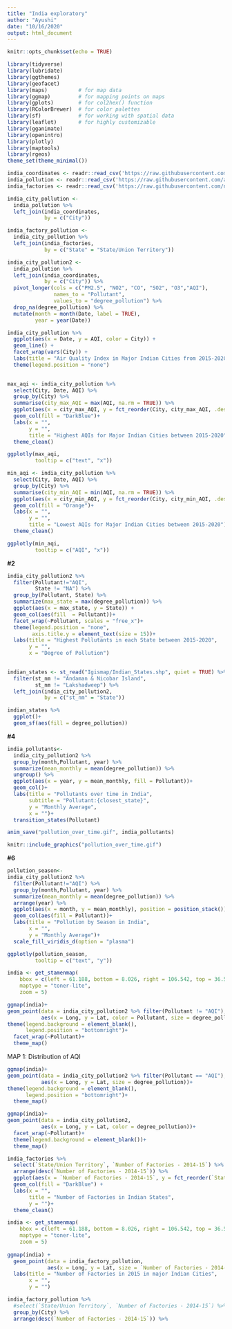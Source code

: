 ```yaml
---
title: "India exploratory"
author: "Ayushi"
date: "10/16/2020"
output: html_document
---
```


```r
knitr::opts_chunk$set(echo = TRUE)
```

```r
library(tidyverse)
library(lubridate)     
library(ggthemes)      
library(geofacet)     
library(maps)          # for map data
library(ggmap)         # for mapping points on maps
library(gplots)        # for col2hex() function
library(RColorBrewer)  # for color palettes
library(sf)            # for working with spatial data
library(leaflet)       # for highly customizable
library(gganimate)
library(openintro)
library(plotly)
library(maptools)
library(rgeos)
theme_set(theme_minimal())
```



```r
india_coordinates <- readr::read_csv('https://raw.githubusercontent.com/ayushi98/DS-project/main/Indian%20Cities%20Database.csv') #For Indian Cities' Latitude and Longitude
india_pollution <- readr::read_csv('https://raw.githubusercontent.com/ayushi98/DS-project/main/city_day.csv') #For Indian Cities' Pollution Levels
india_factories <- readr::read_csv('https://raw.githubusercontent.com/nicolehiggins/Pollution_Project/main/india_factory_data.csv') #For Indian Factories Data
```

```r
india_city_pollution <-
  india_pollution %>% 
  left_join(india_coordinates,
            by = c("City")) 

india_factory_pollution <-
  india_city_pollution %>% 
  left_join(india_factories,
            by = c("State" = "State/Union Territory"))
```


```r
india_city_pollution2 <-
  india_pollution %>% 
  left_join(india_coordinates,
            by = c("City")) %>% 
  pivot_longer(cols = c("PM2.5", "NO2", "CO", "SO2", "O3","AQI"),
               names_to = "Pollutant",
               values_to = "degree_pollution") %>% 
  drop_na(degree_pollution) %>% 
  mutate(month = month(Date, label = TRUE),
         year = year(Date)) 

```



```r
india_city_pollution %>% 
  ggplot(aes(x = Date, y = AQI, color = City)) +
  geom_line() +
  facet_wrap(vars(City)) +
  labs(title = "Air Quality Index in Major Indian Cities from 2015-2020")+
  theme(legend.position = "none")
 
```



```r
max_aqi <- india_city_pollution %>%
  select(City, Date, AQI) %>% 
  group_by(City) %>% 
  summarise(city_max_AQI = max(AQI, na.rm = TRUE)) %>% 
  ggplot(aes(x = city_max_AQI, y = fct_reorder(City, city_max_AQI, .desc = TRUE)))+
  geom_col(fill = "DarkBlue")+
  labs(x = "", 
       y = "",
       title = "Highest AQIs for Major Indian Cities between 2015-2020")+
  theme_clean()

ggplotly(max_aqi,
         tooltip = c("text", "x"))
```

```r
min_aqi <- india_city_pollution %>%
  select(City, Date, AQI) %>% 
  group_by(City) %>% 
  summarise(city_min_AQI = min(AQI, na.rm = TRUE)) %>% 
  ggplot(aes(x = city_min_AQI, y = fct_reorder(City, city_min_AQI, .desc = TRUE))) +
  geom_col(fill = "Orange")+
  labs(x = "", 
       y = "",
       title = "Lowest AQIs for Major Indian Cities between 2015-2020")+
  theme_clean()

ggplotly(min_aqi,
         tooltip = c("AQI", "x"))
```

**#2**

```r
india_city_pollution2 %>% 
  filter(Pollutant!="AQI",
         State != "NA") %>% 
  group_by(Pollutant, State) %>% 
  summarize(max_state = max(degree_pollution)) %>% 
  ggplot(aes(x = max_state, y = State)) +
  geom_col(aes(fill  = Pollutant))+
  facet_wrap(~Pollutant, scales = "free_x")+
  theme(legend.position = "none",
        axis.title.y = element_text(size = 15))+
  labs(title = "Highest Pollutants in each State between 2015-2020",
       y = "",
       x = "Degree of Pollution")
  
```

```r
indian_states <- st_read("Igismap/Indian_States.shp", quiet = TRUE) %>% 
  filter(st_nm != "Andaman & Nicobar Island",
         st_nm != "Lakshadweep") %>% 
  left_join(india_city_pollution2,
            by = c("st_nm" = "State"))
```


```r
indian_states %>% 
  ggplot()+ 
  geom_sf(aes(fill = degree_pollution))
```

**#4**
```r
india_pollutants<-
  india_city_pollution2 %>% 
  group_by(month,Pollutant, year) %>% 
  summarize(mean_monthly = mean(degree_pollution)) %>%
  ungroup() %>% 
  ggplot(aes(x = year, y = mean_monthly, fill = Pollutant))+
  geom_col()+
  labs(title = "Pollutants over time in India",
       subtitle = "Pollutant:{closest_state}",
       y = "Monthly Average",
       x = "")+
  transition_states(Pollutant)

anim_save("pollution_over_time.gif", india_pollutants)  
```

```r
knitr::include_graphics("pollution_over_time.gif")
```


**#6**
```r
pollution_season<-
india_city_pollution2 %>% 
  filter(Pollutant!="AQI") %>% 
  group_by(month,Pollutant, year) %>% 
  summarize(mean_monthly = mean(degree_pollution)) %>%
  arrange(year) %>% 
  ggplot(aes(x = month, y = mean_monthly), position = position_stack())+
  geom_col(aes(fill = Pollutant))+
  labs(title = "Pollution by Season in India",
       x = "",
       y = "Monthly Average")+
  scale_fill_viridis_d(option = "plasma")

ggplotly(pollution_season,
         tooltip = c("text", "y"))
```


```r
india <- get_stamenmap(
    bbox = c(left = 61.188, bottom = 8.026, right = 106.542, top = 36.502), 
    maptype = "toner-lite",
    zoom = 5)

ggmap(india)+
geom_point(data = india_city_pollution2 %>% filter(Pollutant != "AQI"),
           aes(x = Long, y = Lat, color = Pollutant, size = degree_pollution))+
theme(legend.background = element_blank(),
      legend.position = "bottomright")+
  facet_wrap(~Pollutant)+
  theme_map()
```

MAP 1: Distribution of AQI

```r
ggmap(india)+
geom_point(data = india_city_pollution2 %>% filter(Pollutant == "AQI"),
           aes(x = Long, y = Lat, size = degree_pollution))+
theme(legend.background = element_blank(),
      legend.position = "bottomright")+
  theme_map()
```

```r
ggmap(india)+
geom_point(data = india_city_pollution2, 
           aes(x = Long, y = Lat, color = degree_pollution))+
  facet_wrap(~Pollutant)+
  theme(legend.background = element_blank())+
  theme_map()
```

```r
india_factories %>% 
  select(`State/Union Territory`, `Number of Factories - 2014-15`) %>% 
  arrange(desc(`Number of Factories - 2014-15`)) %>% 
  ggplot(aes(x = `Number of Factories - 2014-15`, y = fct_reorder(`State/Union Territory`,`Number of Factories - 2014-15`, .desc = TRUE ))) +
  geom_col(fill = "DarkBlue") +
  labs(x = "", 
       title = "Number of Factories in Indian States", 
       y = "")+
  theme_clean()

```

```r

india <- get_stamenmap(
    bbox = c(left = 61.188, bottom = 8.026, right = 106.542, top = 36.502), 
    maptype = "toner-lite",
    zoom = 5)
    
ggmap(india) +
  geom_point(data = india_factory_pollution,
             aes(x = Long, y = Lat, size = `Number of Factories - 2014-15` ))+
  labs(title = "Number of Factories in 2015 in major Indian Cities",
       x = "",
       y = "")
```
```r
india_factory_pollution %>% 
  #select(`State/Union Territory`, `Number of Factories - 2014-15`) %>% 
  group_by(City) %>% 
  arrange(desc(`Number of Factories - 2014-15`)) %>% 
```


